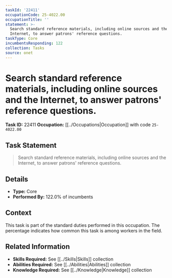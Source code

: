 ```yaml
---
taskId: '22411'
occupationCode: 25-4022.00
occupationTitle: ''
statement: >-
  Search standard reference materials, including online sources and the
  Internet, to answer patrons' reference questions.
taskType: Core
incumbentsResponding: 122
collection: Tasks
source: onet
---
```

# Search standard reference materials, including online sources and the Internet, to answer patrons' reference questions.

**Task ID:** 22411
**Occupation:** [[../Occupations|Occupation]] with code `25-4022.00`

## Task Statement

> Search standard reference materials, including online sources and the Internet, to answer patrons' reference questions.

## Details

- **Type:** Core
- **Performed By:** 122.0% of incumbents

## Context

This task is part of the standard duties performed in this occupation. The percentage indicates how common this task is among workers in the field.

## Related Information

- **Skills Required:** See [[../Skills|Skills]] collection
- **Abilities Required:** See [[../Abilities|Abilities]] collection
- **Knowledge Required:** See [[../Knowledge|Knowledge]] collection
